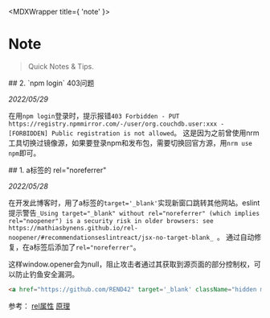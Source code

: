 
<MDXWrapper title={ 'note' }>

# Note
> Quick Notes & Tips.

<article>
## 2. `npm login` 403问题

_2022/05/29_

在用`npm login`登录时，提示报错`403 Forbidden - PUT https://registry.npmmirror.com/-/user/org.couchdb.user:xxx - [FORBIDDEN] Public registration is not allowed`。
这是因为之前曾使用nrm工具切换过镜像源，如果要登录npm和发布包，需要切换回官方源，用`nrm use npm`即可。

</article>

<article>
## 1. a标签的 rel="noreferrer"

_2022/05/28_

在开发此博客时，用了a标签的`target='_blank'`实现新窗口跳转其他网站。eslint提示警告`_Using target="_blank" without rel="noreferrer" (which implies rel="noopener") is a security risk in older browsers: see https://mathiasbynens.github.io/rel-noopener/#recommendationseslintreact/jsx-no-target-blank_ `。
通过自动修复，在a标签后添加了`rel="noreferrer"`。

这样window.opener会为null，阻止攻击者通过其获取到源页面的部分控制权，可以防止钓鱼安全漏洞。
```html
<a href="https://github.com/REND42" target='_blank' className="hidden md:block" rel="noopener noreferrer" >
```
参考：
[rel属性](https://developer.mozilla.org/en-US/docs/Web/HTML/Attributes/rel)
[原理](https://mathiasbynens.github.io/rel-noopener/#recommendationseslintreact/jsx-no-target-blank)

</article>

</MDXWrapper>
